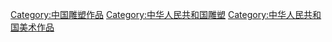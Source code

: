 [[Category:中国雕塑作品|Category:中国雕塑作品]]
[[Category:中华人民共和国雕塑|Category:中华人民共和国雕塑]]
[[Category:中华人民共和国美术作品|Category:中华人民共和国美术作品]]